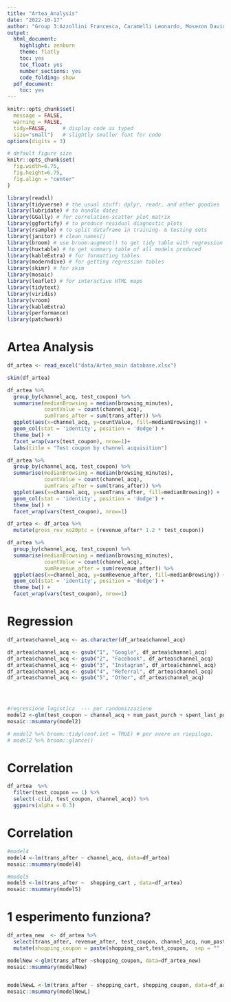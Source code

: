 ```yaml
---
title: "Artea_Analysis"
date: "2022-10-17"
author: "Group 3:Azzollini Francesca, Caramelli Leonardo, Mosezon Davide, Stefanelli Riccardo"
output:
  html_document:
    highlight: zenburn
    theme: flatly
    toc: yes
    toc_float: yes
    number_sections: yes
    code_folding: show
  pdf_document:
    toc: yes
---
```


```r
knitr::opts_chunk$set(
  message = FALSE, 
  warning = FALSE, 
  tidy=FALSE,     # display code as typed
  size="small")   # slightly smaller font for code
options(digits = 3)

# default figure size
knitr::opts_chunk$set(
  fig.width=6.75, 
  fig.height=6.75,
  fig.align = "center"
)

```


```r

library(readxl)
library(tidyverse) # the usual stuff: dplyr, readr, and other goodies
library(lubridate) # to handle dates
library(GGally) # for correlation-scatter plot matrix
library(ggfortify) # to produce residual diagnostic plots
library(rsample) # to split dataframe in training- & testing sets
library(janitor) # clean_names()
library(broom) # use broom:augment() to get tidy table with regression output, residuals, etc
library(huxtable) # to get summary table of all models produced
library(kableExtra) # for formatting tables
library(moderndive) # for getting regression tables
library(skimr) # for skim
library(mosaic)
library(leaflet) # for interactive HTML maps
library(tidytext)
library(viridis)
library(vroom)
library(kableExtra)
library(performance)
library(patchwork)
```

# Artea Analysis

```r

df_artea <- read_excel("data/Artea_main database.xlsx")

skim(df_artea)

```

```r

df_artea %>% 
  group_by(channel_acq, test_coupon) %>% 
  summarise(medianBrowsing = median(browsing_minutes),
            countValue = count(channel_acq),
            sumTrans_after = sum(trans_after)) %>% 
  ggplot(aes(x=channel_acq, y=countValue, fill=medianBrowsing)) +
  geom_col(stat = 'identity', position = 'dodge') + 
  theme_bw() +
  facet_wrap(vars(test_coupon), nrow=1)+
  labs(title = "Test coupon by channel acquisition")

df_artea %>% 
  group_by(channel_acq, test_coupon) %>% 
  summarise(medianBrowsing = median(browsing_minutes),
            countValue = count(channel_acq),
            sumTrans_after = sum(trans_after)) %>% 
  ggplot(aes(x=channel_acq, y=sumTrans_after, fill=medianBrowsing)) +
  geom_col(stat = 'identity', position = 'dodge') + 
  theme_bw() +
  facet_wrap(vars(test_coupon), nrow=1)

df_artea <- df_artea %>% 
  mutate(gross_rev_no20ptc = (revenue_after* 1.2 * test_coupon))  

df_artea %>% 
  group_by(channel_acq, test_coupon) %>% 
  summarise(medianBrowsing = median(browsing_minutes),
            countValue = count(channel_acq),
            sumRevenue_after = sum(revenue_after)) %>% 
  ggplot(aes(x=channel_acq, y=sumRevenue_after, fill=medianBrowsing)) +
  geom_col(stat = 'identity', position = 'dodge') + 
  theme_bw() +
  facet_wrap(vars(test_coupon), nrow=1)

```

# Regression

```r

df_artea$channel_acq <- as.character(df_artea$channel_acq)

df_artea$channel_acq <- gsub("1", "Google", df_artea$channel_acq)
df_artea$channel_acq <- gsub("2", "Facebook", df_artea$channel_acq)
df_artea$channel_acq <- gsub("3", "Instagram", df_artea$channel_acq)
df_artea$channel_acq <- gsub("4", "Referral", df_artea$channel_acq)
df_artea$channel_acq <- gsub("5", "Other", df_artea$channel_acq)
  



#regressione logistica  --- per randomizzazione
model2 <-glm(test_coupon ~ channel_acq + num_past_purch + spent_last_purchase + weeks_since_visit + browsing_minutes + shopping_cart, data=df_artea)
mosaic::msummary(model2)  

# model2 %>% broom::tidy(conf.int = TRUE) # per avere un riepilogo.
# model2 %>% broom::glance()

```
# Correlation

```r

df_artea  %>%
  filter(test_coupon == 1) %>% 
  select(-c(id, test_coupon, channel_acq)) %>%  
  ggpairs(alpha = 0.3)

```
# Correlation

```r

#model4
model4 <-lm(trans_after ~ channel_acq, data=df_artea)
mosaic::msummary(model4)

#model5
model5 <-lm(trans_after ~  shopping_cart , data=df_artea)
mosaic::msummary(model5)

```
# 1 esperimento funziona?

```r

df_artea_new  <- df_artea %>% 
  select(trans_after, revenue_after, test_coupon, channel_acq, num_past_purch, spent_last_purchase, weeks_since_visit,shopping_cart) %>% 
  mutate(shopping_coupon = paste(shopping_cart,test_coupon,  sep = "" ))

modelNew <-glm(trans_after ~shopping_coupon, data=df_artea_new)
mosaic::msummary(modelNew)


modelNewL <-lm(trans_after ~ shopping_cart, shopping_coupon, data=df_artea_new)
mosaic::msummary(modelNewL)

```





